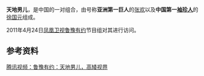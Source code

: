 {{expand|time=2011-04-26T02:42:39+00:00}}
{{unreferenced|time=2011-04-26T02:42:39+00:00}}
'''天地男儿'''，是中国的一对组合，由号称'''亚洲第一巨人'''的[[张欢|张欢]]以及'''中国第一[[袖珍人|袖珍人]]'''的[[徐国元|徐国元]]组成。

2011年4月24日[[凤凰卫视|凤凰卫视]][[鲁豫有约|鲁豫有约]]节目组对其进行访问。

== 参考资料 ==

[http://v.qq.com/cover/8/8i051bxrlol5net.html 腾讯视频：鲁豫有约：天地男儿，高矮视界]{{Dead link|date=2019年4月 |bot=InternetArchiveBot |fix-attempted=yes }}